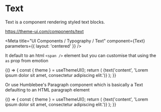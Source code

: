 
# Text

Text is a component rendering styled text blocks.

https://theme-ui.com/components/text

<Meta title="UI Components / Typography / Text" component={Text} parameters={{ layout: 'centered' }} />

<Props of={Text} />

It default to an html `<span />` element but you can customise that using the `as` prop from emotion

<Preview>
  <Story name="Default">
    {() => {
      const { theme } = useThemeUI();
      return (
        <Text as="p" variant={select('Variant', theme ? Object.keys(theme.text || {}) : [], 'body')}>
          {text('content', 'Lorem ipsum dolor sit amet, consectetur adipiscing elit.')}
        </Text>
      );
    }}
  </Story>
</Preview>

Or use Humblebee's Paragraph component which is basically a Text defaulting to an HTML paragraph element

<Props of={Paragraph} />

<Preview>
  <Story name="Paragraph">
    {() => {
      const { theme } = useThemeUI();
      return (
        <Paragraph variant={select('Variant', theme ? Object.keys(theme.text || {}) : [], 'body')}>
          {text('content', 'Lorem ipsum dolor sit amet, consectetur adipiscing elit.')}
        </Paragraph>
      );
    }}
  </Story>
</Preview>
